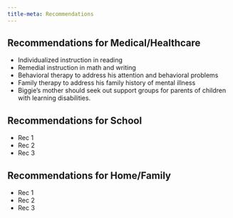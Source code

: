 ```yaml
---
title-meta: Recommendations
---
```


## Recommendations for Medical/Healthcare

- Individualized instruction in reading
- Remedial instruction in math and writing
- Behavioral therapy to address his attention and behavioral problems
- Family therapy to address his family history of mental illness
- Biggie's mother should seek out support groups for parents of children with learning disabilities.

## Recommendations for School

- Rec 1
- Rec 2
- Rec 3

## Recommendations for Home/Family

- Rec 1
- Rec 2
- Rec 3
